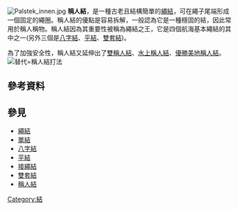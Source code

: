 [[File:Palstek_innen.jpg|thumb]]
'''稱人結'''，是一種古老且結構簡單的[[繩結|繩結]]，可在繩子尾端形成一個固定的繩圈。稱人結的優點是容易拆解，一般認為它是一種穩固的結，因此常用於稱人稱物。稱人結因為其重要性被稱為繩結之王，它是四個航海基本繩結的其中之一(另外三個是[[八字結|八字結]]、[[平結|平結]]、[[雙套結|雙套結]])。

為了加強安全性，稱人結又延伸出了[[雙稱人結|雙稱人結]]、[[水上稱人結|水上稱人結]]、[[優勝美地稱人結|優勝美地稱人結]]。
[[File:Bowline_tying.png|替代=稱人結打法]]

== 參考資料 ==
{{reflist}}
== 參見 ==
* [[繩結|繩結]]
* [[單結|單結]]
* [[八字結|八字結]]
* [[平結|平結]]
* [[接繩結|接繩結]]
* [[雙套結|雙套結]]
* [[稱人結|稱人結]]
{{用品小作品}}

[[Category:結|Category:結]]